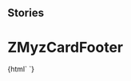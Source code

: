 
## Stories

<Meta title="Myz/MyzCard/ZMyzCardFooter" component="z-myz-card-footer" />

# ZMyzCardFooter

<Preview>
  <Story name="z-myz-card-footer">
    {html` <z-myz-card-footer
      autori="${text("autori", "Authors")}"
      cardtype="${text("cardtype", "reale")}"
      faded="${boolean("faded", false)}"
      isbn="${text("isbn", "97-88-80-8620-710")}"
      titolo="${text("titolo", "title")}"
    />`}
  </Story>
</Preview>

<Props of="z-myz-card-footer" />
